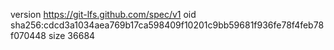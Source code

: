 version https://git-lfs.github.com/spec/v1
oid sha256:cdcd3a1034aea769b17ca598409f10201c9bb59681f936fe78f4feb78f070448
size 36684

